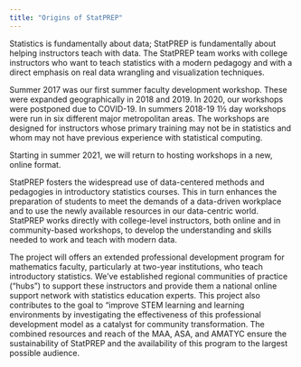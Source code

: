 ```yaml
---
title: "Origins of StatPREP"
---
```


Statistics is fundamentally about data; StatPREP is fundamentally about helping instructors teach with data. The StatPREP team works with college instructors who want to teach statistics with a modern pedagogy and with a direct emphasis on real data wrangling and visualization techniques.

Summer 2017 was our first summer faculty development workshop. These were expanded geographically in 2018 and 2019. In 2020, our workshops were postponed due to COVID-19. In summers 2018-19 1½ day workshops were run in six different major metropolitan areas. The workshops are designed for instructors whose primary training may not be in statistics and whom may not have previous experience with statistical computing. 

Starting in summer 2021, we will return to hosting workshops in a new, online format.

StatPREP fosters the widespread use of data-centered methods and pedagogies in introductory statistics courses. This in turn enhances the preparation of students to meet the demands of a data-driven workplace and to use the newly available resources in our data-centric world. StatPREP works directly with college-level instructors, both online and in community-based workshops, to develop the understanding and skills needed to work and teach with modern data.

The project will offers an extended professional development program for mathematics faculty, particularly at two-year institutions, who teach introductory statistics.  We've established regional communities of practice ("hubs") to support these instructors and provide them a national online support network with statistics education experts. This project also contributes to the goal to “improve STEM learning and learning environments by investigating the effectiveness of this professional development model as a catalyst for community transformation. The combined resources and reach of the MAA, ASA, and AMATYC ensure the sustainability of StatPREP and the availability of this program to the largest possible audience.


